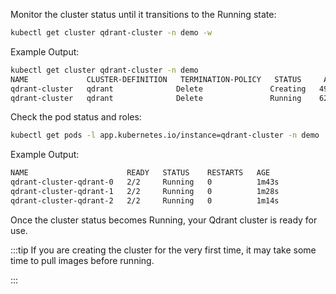 Monitor the cluster status until it transitions to the Running state:
```bash
kubectl get cluster qdrant-cluster -n demo -w
```

Example Output:

```bash
kubectl get cluster qdrant-cluster -n demo
NAME             CLUSTER-DEFINITION   TERMINATION-POLICY   STATUS     AGE
qdrant-cluster   qdrant              Delete               Creating   49s
qdrant-cluster   qdrant              Delete               Running    62s
```

Check the pod status and roles:
```bash
kubectl get pods -l app.kubernetes.io/instance=qdrant-cluster -n demo
```

Example Output:
```bash
NAME                      READY   STATUS    RESTARTS   AGE
qdrant-cluster-qdrant-0   2/2     Running   0          1m43s
qdrant-cluster-qdrant-1   2/2     Running   0          1m28s
qdrant-cluster-qdrant-2   2/2     Running   0          1m14s
```

Once the cluster status becomes Running, your Qdrant cluster is ready for use.

:::tip
If you are creating the cluster for the very first time, it may take some time to pull images before running.

:::
